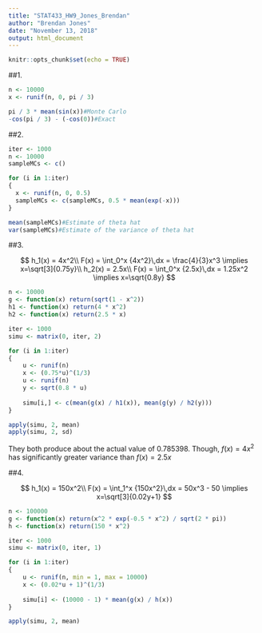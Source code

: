 ---
title: "STAT433_HW9_Jones_Brendan"
author: "Brendan Jones"
date: "November 13, 2018"
output: html_document
---

```{r setup, include=FALSE}
knitr::opts_chunk$set(echo = TRUE)
```

##1.

```{r}
n <- 10000
x <- runif(n, 0, pi / 3)

pi / 3 * mean(sin(x))#Monte Carlo
-cos(pi / 3) - (-cos(0))#Exact
```

##2.

```{r}
iter <- 1000
n <- 10000
sampleMCs <- c()

for (i in 1:iter)
{
  x <- runif(n, 0, 0.5)
  sampleMCs <- c(sampleMCs, 0.5 * mean(exp(-x)))
}

mean(sampleMCs)#Estimate of theta hat
var(sampleMCs)#Estimate of the variance of theta hat
```

##3.

$$
h_1(x) = 4x^2\\
F(x) = \int_0^x {4x^2}\,dx = \frac{4}{3}x^3 \implies x=\sqrt[3]{0.75y}\\
h_2(x) = 2.5x\\
F(x) = \int_0^x {2.5x}\,dx = 1.25x^2 \implies x=\sqrt{0.8y}
$$

```{r}
n <- 10000
g <- function(x) return(sqrt(1 - x^2))
h1 <- function(x) return(4 * x^2)
h2 <- function(x) return(2.5 * x)

iter <- 1000
simu <- matrix(0, iter, 2)

for (i in 1:iter)
{
	u <- runif(n)
	x <- (0.75*u)^(1/3)
	u <- runif(n)
	y <- sqrt(0.8 * u)
	
	simu[i,] <- c(mean(g(x) / h1(x)), mean(g(y) / h2(y)))
}

apply(simu, 2, mean)
apply(simu, 2, sd)
```

They both produce about the actual value of 0.785398.
Though, $f(x)=4x^2$ has significantly greater variance than $f(x)=2.5x$

##4.

$$
h_1(x) = 150x^2\\
F(x) = \int_1^x {150x^2}\,dx = 50x^3 - 50 \implies x=\sqrt[3]{0.02y+1}
$$

```{r}
n <- 100000
g <- function(x) return(x^2 * exp(-0.5 * x^2) / sqrt(2 * pi))
h <- function(x) return(150 * x^2)

iter <- 1000
simu <- matrix(0, iter, 1)

for (i in 1:iter)
{
	u <- runif(n, min = 1, max = 10000)
	x <- (0.02*u + 1)^(1/3)
	
	simu[i] <- (10000 - 1) * mean(g(x) / h(x))
}

apply(simu, 2, mean)
```